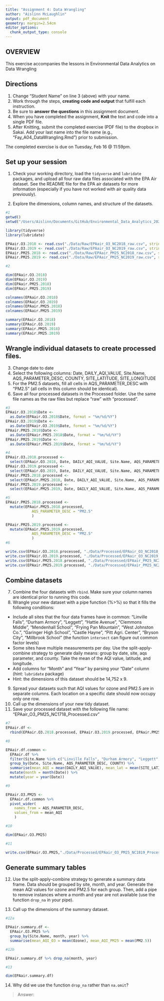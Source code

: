 ```yaml
---
title: "Assignment 4: Data Wrangling"
author: "Aislinn McLaughlin"
output: pdf_document
geometry: margin=2.54cm
editor_options: 
  chunk_output_type: console
---
```


## OVERVIEW

This exercise accompanies the lessons in Environmental Data Analytics on Data Wrangling 

## Directions
1. Change "Student Name" on line 3 (above) with your name.
2. Work through the steps, **creating code and output** that fulfill each instruction.
3. Be sure to **answer the questions** in this assignment document.
4. When you have completed the assignment, **Knit** the text and code into a single PDF file.
5. After Knitting, submit the completed exercise (PDF file) to the dropbox in Sakai. Add your last name into the file name (e.g., "Fay_A04_DataWrangling.Rmd") prior to submission.

The completed exercise is due on Tuesday, Feb 16 @ 11:59pm.

## Set up your session 
1. Check your working directory, load the `tidyverse` and `lubridate` packages, and upload all four raw data files associated with the EPA Air dataset. See the README file for the EPA air datasets for more information (especially if you have not worked with air quality data previously). 

2. Explore the dimensions, column names, and structure of the datasets. 

```r
#1
getwd()
setwd("/Users/Aislinn/Documents/GitHub/Environmental_Data_Analytics_2021")

library(tidyverse)
library(lubridate)

EPAair.O3.2018 <- read.csv("./Data/Raw/EPAair_O3_NC2018_raw.csv", stringsAsFactors = TRUE)
EPAair.O3.2019 <- read.csv("./Data/Raw/EPAair_O3_NC2019_raw.csv", stringsAsFactors = TRUE)
EPAair.PM25.2018 <- read.csv("./Data/Raw/EPAair_PM25_NC2018_raw.csv", stringsAsFactors = TRUE)
EPAair.PM25.2019 <- read.csv("./Data/Raw/EPAair_PM25_NC2019_raw.csv", stringsAsFactors = TRUE)

#2

dim(EPAair.O3.2018)
dim(EPAair.O3.2019)
dim(EPAair.PM25.2018)
dim(EPAair.PM25.2019)

colnames(EPAair.O3.2018)
colnames(EPAair.O3.2019)
colnames(EPAair.PM25.2018)
colnames(EPAair.PM25.2019)

summary(EPAair.O3.2018)
summary(EPAair.O3.2019)
summary(EPAair.PM25.2018)
summary(EPAair.PM25.2019)

```

## Wrangle individual datasets to create processed files.
3. Change date to date
4. Select the following columns: Date, DAILY_AQI_VALUE, Site.Name, AQS_PARAMETER_DESC, COUNTY, SITE_LATITUDE, SITE_LONGITUDE
5. For the PM2.5 datasets, fill all cells in AQS_PARAMETER_DESC with "PM2.5" (all cells in this column should be identical).
6. Save all four processed datasets in the Processed folder. Use the same file names as the raw files but replace "raw" with "processed".

```r
#3
EPAair.O3.2018$Date <-
  as.Date(EPAair.O3.2018$Date, format = "%m/%d/%Y")
EPAair.O3.2019$Date <-
  as.Date(EPAair.O3.2019$Date, format = "%m/%d/%Y")
EPAair.PM25.2018$Date <-
  as.Date(EPAair.PM25.2018$Date, format = "%m/%d/%Y")
EPAair.PM25.2019$Date <-
  as.Date(EPAair.PM25.2019$Date, format = "%m/%d/%Y")

#4
EPAair.O3.2018.processed <- 
  select(EPAair.O3.2018, Date, DAILY_AQI_VALUE, Site.Name, AQS_PARAMETER_DESC, COUNTY:SITE_LONGITUDE)
EPAair.O3.2019.processed <- 
  select(EPAair.O3.2019, Date, DAILY_AQI_VALUE, Site.Name, AQS_PARAMETER_DESC, COUNTY:SITE_LONGITUDE)
EPAair.PM25.2018.processed <- 
  select(EPAair.PM25.2018, Date, DAILY_AQI_VALUE, Site.Name, AQS_PARAMETER_DESC, COUNTY:SITE_LONGITUDE)
EPAair.PM25.2019.processed <- 
  select(EPAair.PM25.2019, Date, DAILY_AQI_VALUE, Site.Name, AQS_PARAMETER_DESC, COUNTY:SITE_LONGITUDE)

#5
EPAair.PM25.2018.processed <- 
  mutate(EPAair.PM25.2018.processed, 
            AQS_PARAMETER_DESC = "PM2.5"
            )

EPAair.PM25.2019.processed <- 
  mutate(EPAair.PM25.2019.processed, 
            AQS_PARAMETER_DESC = "PM2.5"
            )
#6

write.csv(EPAair.O3.2018.processed, "./Data/Processed/EPAair_O3_NC2018_processed.csv")
write.csv(EPAair.O3.2019.processed, "./Data/Processed/EPAair_O3_NC2019_processed.csv")
write.csv(EPAair.PM25.2018.processed, "./Data/Processed/EPAair_PM25_NC2018_processed.csv")
write.csv(EPAair.PM25.2019.processed, "./Data/Processed/EPAair_PM25_NC2019_processed.csv")

```


## Combine datasets
7. Combine the four datasets with `rbind`. Make sure your column names are identical prior to running this code. 
8. Wrangle your new dataset with a pipe function (%>%) so that it fills the following conditions: 

* Include all sites that the four data frames have in common: "Linville Falls", "Durham Armory", "Leggett", "Hattie Avenue", "Clemmons Middle", "Mendenhall School", "Frying Pan Mountain", "West Johnston Co.", "Garinger High School", "Castle Hayne", "Pitt Agri. Center", "Bryson City", "Millbrook School" (the function `intersect` can figure out common factor levels)
* Some sites have multiple measurements per day. Use the split-apply-combine strategy to generate daily means: group by date, site, aqs parameter, and county. Take the mean of the AQI value, latitude, and longitude.
* Add columns for "Month" and "Year" by parsing your "Date" column (hint: `lubridate` package)
* Hint: the dimensions of this dataset should be 14,752 x 9.

9. Spread your datasets such that AQI values for ozone and PM2.5 are in separate columns. Each location on a specific date should now occupy only one row.
10. Call up the dimensions of your new tidy dataset.
11. Save your processed dataset with the following file name: "EPAair_O3_PM25_NC1718_Processed.csv"

```r
#7
EPAair.df <- 
  rbind(EPAair.O3.2018.processed, EPAair.O3.2019.processed, EPAair.PM25.2018.processed, EPAair.PM25.2019.processed)

#8

EPAair.df.common <-
  EPAair.df %>%
  filter(Site.Name %in% c("Linville Falls", "Durham Armory", "Leggett", "Hattie Avenue", "Clemmons Middle", "Mendenhall School", "Frying Pan Mountain", "West Johnston Co.", "Garinger High School", "Castle Hayne", "Pitt Agri. Center", "Bryson City", "Millbrook School")) %>%
  group_by(Date, Site.Name, AQS_PARAMETER_DESC, COUNTY) %>%
  summarise(mean_AQI = mean(DAILY_AQI_VALUE), mean_lat = mean(SITE_LATITUDE), mean_long = mean(SITE_LONGITUDE)) %>%
  mutate(month = month(Date)) %>%
  mutate(year = year(Date))

#9

EPAair.O3.PM25 <-
  EPAair.df.common %>%
  pivot_wider(
    names_from = AQS_PARAMETER_DESC,
    values_from = mean_AQI
    )

#10

dim(EPAair.O3.PM25)

#11

write.csv(EPAair.O3.PM25,"./Data/Processed/EPAair_O3_PM25_NC1819_Processed.csv")
```


## Generate summary tables
12. Use the split-apply-combine strategy to generate a summary data frame. Data should be grouped by site, month, and year. Generate the mean AQI values for ozone and PM2.5 for each group. Then, add a pipe to remove instances where a month and year are not available (use the function `drop_na` in your pipe). 

13. Call up the dimensions of the summary dataset.

```r
#12a

EPAair.summary.df <-
  EPAair.O3.PM25 %>%
  group_by(Site.Name, month, year) %>%
  summarise(mean_AQI_O3 = mean(Ozone), mean_AQI_PM25 = mean(PM2.5))

#12b

EPAair.summary.df %>% drop_na(month, year)

#13

dim(EPAair.summary.df)

```

14. Why did we use the function `drop_na` rather than `na.omit`?

> Answer: 
